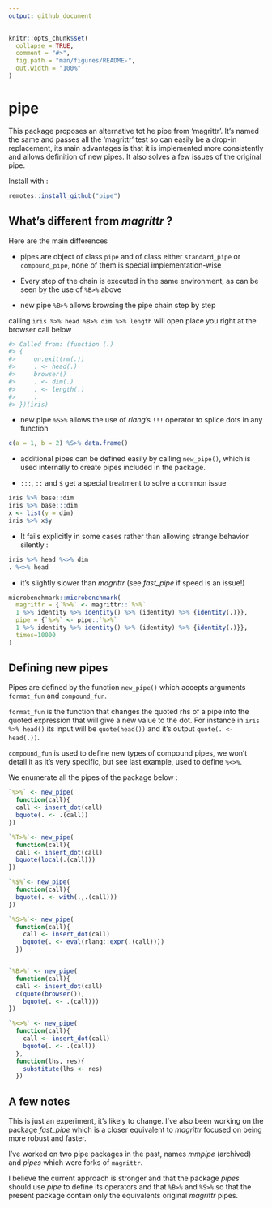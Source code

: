 ```yaml
---
output: github_document
---
```


<!-- README.md is generated from README.Rmd. Please edit that file -->

```r
knitr::opts_chunk$set(
  collapse = TRUE,
  comment = "#>",
  fig.path = "man/figures/README-",
  out.width = "100%"
)
```

# pipe

This package proposes an alternative tot he pipe from 'magrittr'. 
It's named the same and passes all the 'magrittr' test so can easily be a drop-in
replacement, its main advantages is that it is implemented more consistently and allows definition of new pipes. It also solves a few issues of the original pipe. 

Install with :

``` r
remotes::install_github("pipe")
```
## What's different from *magrittr* ?

Here are the main differences

* pipes are object of class `pipe` and of class either `standard_pipe` or `compound_pipe`, none of them is special implementation-wise

* Every step of the chain is executed in the same environment, as can be seen
 by the use of `%B>%` above
 
* new pipe `%B>%` allows browsing the pipe chain step by step

calling `iris %>% head %B>% dim %>% length` will open place you right at the browser call
below

```r
#> Called from: (function (.) 
#> {
#>     on.exit(rm(.))
#>     . <- head(.)
#>     browser()
#>     . <- dim(.)
#>     . <- length(.)
#>     .
#> })(iris)
```

* new pipe `%S>%` allows the use of *rlang*'s `!!!` operator to splice dots in
any function 

```r
c(a = 1, b = 2) %S>% data.frame()
```

* additional pipes can be defined easily by calling `new_pipe()`, which is used
internally to create pipes included in the package.

* `:::`, `::` and `$` get a special treatment to solve a common issue

```r
iris %>% base::dim
iris %>% base:::dim
x <- list(y = dim)
iris %>% x$y
```

* It fails explicitly in some cases rather than allowing strange behavior silently :

```r
iris %>% head %<>% dim
. %<>% head
```


* it's slightly slower than *magrittr* (see *fast_pipe* if speed is an issue!)

```r
microbenchmark::microbenchmark(
  magrittr = {`%>%` <- magrittr::`%>%`
  1 %>% identity %>% identity() %>% (identity) %>% {identity(.)}},
  pipe = {`%>%` <- pipe::`%>%`
  1 %>% identity %>% identity() %>% (identity) %>% {identity(.)}},
  times=10000
)
```

## Defining new pipes

Pipes are defined by the function `new_pipe()` which accepts arguments `format_fun` and `compound_fun`.

`format_fun` is the function that changes the quoted rhs of a pipe into the quoted expression that will give a new value to the dot. For instance in `iris %>% head()` its input will be `quote(head())` and it's output `quote(. <- head(.))`.

`compound_fun` is used to define new types of compound pipes, we won't detail
it as it's very specific, but see last example, used to define `%<>%`.

We enumerate all the pipes of the package below :

```r
`%>%` <- new_pipe(
  function(call){
  call <- insert_dot(call)
  bquote(. <- .(call))
})

`%T>%`<- new_pipe(
  function(call){
  call <- insert_dot(call)
  bquote(local(.(call)))
})

`%$%`<- new_pipe(
  function(call){
  bquote(. <- with(.,.(call)))
})

`%S>%`<- new_pipe(
  function(call){
    call <- insert_dot(call)
    bquote(. <- eval(rlang::expr(.(call))))
  })


`%B>%` <- new_pipe(
  function(call){
  call <- insert_dot(call)
  c(quote(browser()),
    bquote(. <- .(call)))
})

`%<>%` <- new_pipe(
  function(call){
    call <- insert_dot(call)
    bquote(. <- .(call))
  },
  function(lhs, res){
    substitute(lhs <- res)
  })
```

## A few notes 

This is just an experiment, it's likely to change. I've also been working on the
package *fast_pipe* which is a closer equivalent to *magrittr* focused on
being more robust and faster.

I've worked on two pipe packages in the past, names *mmpipe* (archived) and *pipes*
which were forks of `magrittr`. 

I believe the current approach is stronger and that the package *pipes* should use *pipe* to define its operators and that `%B>%` and `%S>%` so that the present package contain only the equivalents original *magrittr* pipes.
